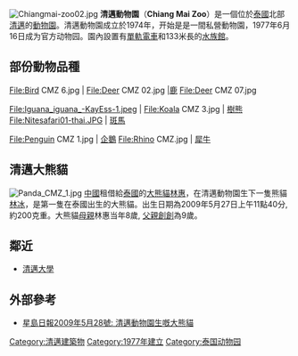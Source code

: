[[File:Chiangmai-zoo02.jpg|thumb]]
'''清邁動物園'''（'''Chiang Mai Zoo'''）是一個位於[[泰國|泰國]]北部[[清邁|清邁]]的[[動物園|動物園]]。清邁動物園成立於1974年，开始是是一間私營動物園，1977年6月16日成为官方动物园。園內設置有[[單軌電車|單軌電車]]和133米長的[[水族館|水族館]]。

== 部份動物品種 ==
<gallery>
File:Bird CMZ 6.jpg |
File:Deer CMZ 02.jpg |[[鹿|鹿]]
File:Deer CMZ 07.jpg
</gallery>
<gallery>
File:Iguana_iguana_-KayEss-1.jpeg | 
File:Koala CMZ 3.jpg | [[樹熊|樹熊]]
File:Nitesafari01-thai.JPG | [[斑馬|斑馬]]
</gallery>
<gallery>
File:Penguin CMZ 1.jpg | [[企鵝|企鵝]]
File:Rhino CMZ.jpg | [[犀牛|犀牛]]
</gallery>

==清邁大熊貓==
[[File:Panda_CMZ_1.jpg|thumb]]
[[中國|中國]]租借給[[泰國|泰國]]的[[大熊貓|大熊貓]][[林惠|林惠]]，在清邁動物園生下一隻熊貓[[林冰|林冰]]，是第一隻在泰國出生的大熊貓。出生日期為2009年5月27日上午11點40分, 約200克重。大熊貓[[母親|母親]]林惠当年8歲, [[父親|父親]][[創創|創創]]為9歲。

== 鄰近 ==
* [[清邁大學|清邁大學]]

== 外部參考 ==
* [[星島日報|星島日報]][http://hk.news.yahoo.com/article/090528/3/cewl.html 2009年5月28號: 清邁動物園生嘅大熊貓]
{{commonscat|Chiang Mai Zoo}}

{{泰国小作品}}
{{Coord|18.809|98.947|format=dms|region:TH_type:landmark|display=title}}

[[Category:清邁建築物|Category:清邁建築物]]
[[Category:1977年建立|Category:1977年建立]]
[[Category:泰国动物园|Category:泰国动物园]]